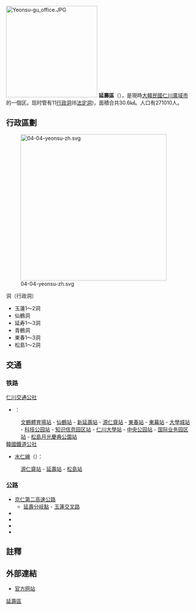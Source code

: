 {{Infobox settlement
| name                    = 延壽區
| settlement_type         = [[韩国行政区划|自治區]]
| translit_lang1          = [[韓語|韓語]]
| translit_lang1_type1    = [[諺文|諺文]]
| translit_lang1_info1    = 연수구
| translit_lang1_type2    = [[朝鮮漢字|漢字]]
| translit_lang1_info2    = 延壽區
| translit_lang1_type3    = {{nowrap|[[文化观光部2000年式|文化观光部2000年式]]}}
| translit_lang1_info3    = Yeonsu-gu
| translit_lang1_type4    = {{nowrap|[[马科恩-赖肖尔表记法|马科恩-赖肖尔表记法]]}}
| translit_lang1_info4    = Yŏnsu-gu
| image_skyline           = 뇌질환센터.jpg
| image_caption           = 延壽區市景
| image_flag              = Flag of Yeonsu, Incheon.svg
| image_seal              = 
| image_map               = Yeonsu-gu INCHEON.PNG
| map_caption             = 延壽區在仁川廣域市的位置
| subdivision_type        = 國家
| subdivision_name        = {{ROK}}
| subdivision_type1       = [[朝鮮地區|地區]]
| subdivision_name1       = [[韓國首都圈|韓國首都圈]]
| subdivision_type2       = 省級行政區
| subdivision_name2       = [[仁川廣域市|仁川廣域市]]
| parts_type              = 行政區劃
| parts                   = 15[[行政洞|行政洞]]、6[[法定洞|法定洞]]
| area_total_km2          = 30.6
| population_total        = 271,010
| population_density_km2  = auto
| population_as_of        = 2007年
| population_blank1_title = 方言
| population_blank1       = [[首爾方言|首爾方言]]
| governing_body          = 延壽區廳
| leader_title            = 區廳長
| leader_name			  = {{link-ko|高南碩|고남석}}
| leader_party            = {{MPK}}
| leader_title1           = 國會議員
| leader_name1            = {{ubl|甲：[[朴贊大|朴贊大]]{{small|（{{MPK}}）}}|乙：[[鄭日永|鄭日永]]{{small|（{{MPK}}）}}}}
| blank1_name             = 區樹
| blank1_info             = [[榉树|榉树]]
| blank2_name             = 區花
| blank2_info             = [[杜鹃花|杜鹃花]]
| blank3_name             = 區鳥
| blank3_info             = [[鹤|鹤]]
| website                 = {{url|https://www.yeonsu.go.kr/main/}}
}}
[[File:Yeonsu-gu_office.JPG|250px]]
'''延壽區'''（{{kor|諺=연수구|漢=延壽區|羅=Yeonsu gu|f=y}}），是現時[[大韓民國|大韓民國]][[仁川廣域市|仁川廣域市]]的一個区。现时管有11[[行政洞|行政洞]](6[[法定洞|法定洞]])，面積合共30.6㎢。人口有271010人。

== 行政區劃 ==
[[File:04-04-yeonsu-zh.svg|400px]]
;洞（行政洞）
*玉蓮1～2洞　
*仙鶴洞　
*延寿1～3洞　
*青鶴洞　
*東春1～3洞　
*松島1～2洞　

==交通==
===铁路===
;[[仁川交通公社|仁川交通公社]]
*{{韓國都市鐵道|IC1}}：
:[[文鶴體育場站|文鶴體育場站]] - [[仙鶴站|仙鶴站]] - [[新延壽站|新延壽站]] - [[源仁齋站|源仁齋站]] - [[東春站|東春站]] - [[東幕站_(仁川)|東幕站]] - [[大学城站_(仁川)|大學城站]] - [[科技公园站|科技公园站]] - [[知识信息园区站|知识信息园区站]] - [[仁川大學站|仁川大學站]] - [[中央公园站_(仁川)|中央公园站]] - [[国际业务园区站|国际业务园区站]] - [[松島月光慶典公園站|松島月光慶典公園站]]
;[[韓國鐵道公社|韓國鐵道公社]]
*[[水仁線|水仁線]]（{{韓國都市鐵道|KR5}}）：
:[[源仁齋站|源仁齋站]] - [[延壽站|延壽站]] - [[松島站_(韓國)|松島站]]

===公路===
*[[京仁第二高速公路|京仁第二高速公路]]
**[[延壽分岐點|延壽分岐點]] - [[玉蓮交叉路|玉蓮交叉路]]
*{{Link-ko|慶源大路|경원대로}}
*{{Link-ko|彌鄒忽大路|미추홀대로}}
*{{Link-ko|兒岩大路|아암대로}}
*{{Link-ko|青陵大路|청능대로}}

== 註釋 ==
{{reflist}}

== 外部連結 ==
* [http://namgu.incheon.kr/eng/chinese/index.asp 官方网站]
{{仁川廣域市行政區劃}}


{{DEFAULTSORT:Yeonsu-gu}}
[[Category:延壽區|]]